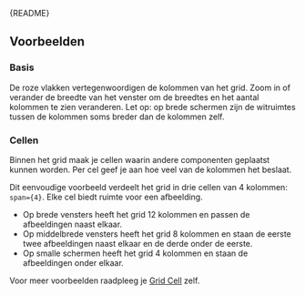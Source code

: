 
<Meta of={PageGridStories} />

<Markdown>{README}</Markdown>

## Voorbeelden

### Basis

De roze vlakken vertegenwoordigen de kolommen van het grid. Zoom in of verander de breedte van het venster om de breedtes en het aantal kolommen te zien veranderen. Let op: op brede schermen zijn de witruimtes tussen de kolommen soms breder dan de kolommen zelf.

<Primary />

### Cellen

Binnen het grid maak je cellen waarin andere componenten geplaatst kunnen worden.
Per cel geef je aan hoe veel van de kolommen het beslaat.

Dit eenvoudige voorbeeld verdeelt het grid in drie cellen van 4 kolommen: `span={4}`.
Elke cel biedt ruimte voor een afbeelding.

- Op brede vensters heeft het grid 12 kolommen en passen de afbeeldingen naast elkaar.
- Op middelbrede vensters heeft het grid 8 kolommen en staan de eerste twee afbeeldingen naast elkaar en de derde onder de eerste.
- Op smalle schermen heeft het grid 4 kolommen en staan de afbeeldingen onder elkaar.

<Canvas of={PageGridStories.Cells} />

Voor meer voorbeelden raadpleeg je [Grid Cell](?path=/docs/react_layout-grid-cell--docs) zelf.
